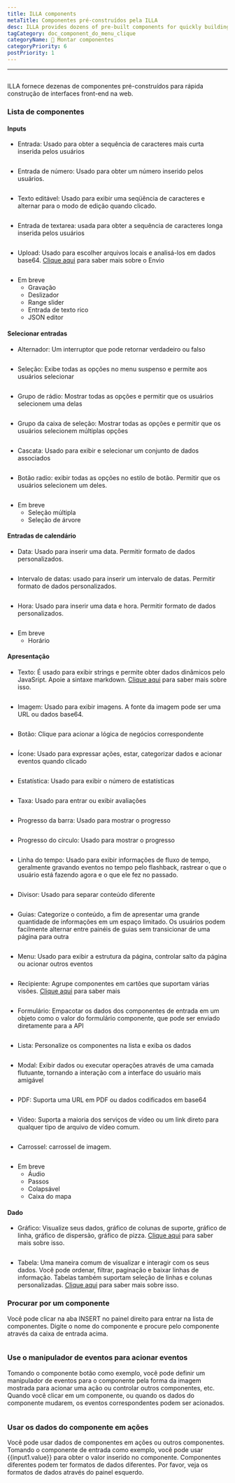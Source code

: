 ```yaml
---
title: ILLA components
metaTitle: Componentes pré-construídos pela ILLA
desc: ILLA provides dozens of pre-built components for quickly building web front-end interfaces
tagCategory: doc_component_do_menu_clique
categoryName: 🧬 Montar componentes
categoryPriority: 6
postPriority: 1
---
```


* * *

## <h2 hidden>ILLA components</h2>

ILLA fornece dezenas de componentes pré-construídos para rápida construção de interfaces front-end na web.

### Lista de componentes

#### Inputs

-   Entrada: Usado para obter a sequência de caracteres mais curta inserida pelos usuários

<img
  src='https://cdn.illacloud.com/official-website/img/docs/assemble/illa_components.png'
  alt=""
/>

-   Entrada de número: Usado para obter um número inserido pelos usuários.

<img
  src='https://cdn.illacloud.com/official-website/img/docs/assemble/illa_components(1).png'
  alt=""
/>

-   Texto editável: Usado para exibir uma seqüência de caracteres e alternar para o modo de edição quando clicado.

<img
  src='https://cdn.illacloud.com/official-website/img/docs/assemble/illa_components(2).png'
  alt=""
/>

-   Entrada de textarea: usada para obter a sequência de caracteres longa inserida pelos usuários

<img
  src='https://cdn.illacloud.com/official-website/img/docs/assemble/illa_components(3).png'
  alt=""
/>

-   Upload: Usado para escolher arquivos locais e analisá-los em dados base64. [Clique aqui]([https://www.illacloud.com/en-US/docs/upload](https://www.illacloud.com/en-US/docs/upload)) para saber mais sobre o Envio

<img
  src='https://cdn.illacloud.com/official-website/img/docs/assemble/illa_components(4).png'
  alt=""
/>

-   Em breve
    -   Gravação
    -   Deslizador
    -   Range slider
    -   Entrada de texto rico
    -   JSON editor

#### Selecionar entradas

-   Alternador: Um interruptor que pode retornar verdadeiro ou falso

<img
  src='https://cdn.illacloud.com/official-website/img/docs/assemble/illa_components(5).png'
  alt=""
/>

-   Seleção: Exibe todas as opções no menu suspenso e permite aos usuários selecionar

<img
  src='https://cdn.illacloud.com/official-website/img/docs/assemble/illa_components(6).png'
  alt=""
/>

-   Grupo de rádio: Mostrar todas as opções e permitir que os usuários selecionem uma delas

<img
  src='https://cdn.illacloud.com/official-website/img/docs/assemble/illa_components(7).png'
  alt=""
/>

-   Grupo da caixa de seleção: Mostrar todas as opções e permitir que os usuários selecionem múltiplas opções

<img
  src='https://cdn.illacloud.com/official-website/img/docs/assemble/illa_components(8).png'
  alt=""
/>

-   Cascata: Usado para exibir e selecionar um conjunto de dados associados

<img
  src='https://cdn.illacloud.com/official-website/img/docs/assemble/illa_components(9).png'
  alt=""
/>

-   Botão radio: exibir todas as opções no estilo de botão. Permitir que os usuários selecionem um deles.

<img
  src='https://cdn.illacloud.com/official-website/img/docs/assemble/illa_components(10).png'
  alt=""
/>

-   Em breve
    -   Seleção múltipla
    -   Seleção de árvore

#### Entradas de calendário

-   Data: Usado para inserir uma data. Permitir formato de dados personalizados.

<img
  src='https://cdn.illacloud.com/official-website/img/docs/assemble/illa_components(11).png'
  alt=""
/>

-   Intervalo de datas: usado para inserir um intervalo de datas. Permitir formato de dados personalizados.

<img
  src='https://cdn.illacloud.com/official-website/img/docs/assemble/illa_components(12).png'
  alt=""
/>

-   Hora: Usado para inserir uma data e hora. Permitir formato de dados personalizados.

<img
  src='https://cdn.illacloud.com/official-website/img/docs/assemble/illa_components(13).png'
  alt=""
/>

-   Em breve
    -   Horário

#### Apresentação

-   Texto: É usado para exibir strings e permite obter dados dinâmicos pelo JavaSript. Apoie a sintaxe markdown. [Clique aqui]([https://www.illacloud.com/en-US/docs/text](https://www.illacloud.com/en-US/docs/text)) para saber mais sobre isso.

<img
  src='https://cdn.illacloud.com/official-website/img/docs/assemble/illa_components(14).png'
  alt=""
/>

-   Imagem: Usado para exibir imagens. A fonte da imagem pode ser uma URL ou dados base64.

<img
  src='https://cdn.illacloud.com/official-website/img/docs/assemble/illa_components(15).png'
  alt=""
/>

-   Botão: Clique para acionar a lógica de negócios correspondente

<img
  src='https://cdn.illacloud.com/official-website/img/docs/assemble/illa_components(16).png'
  alt=""
/>

-   Ícone: Usado para expressar ações, estar, categorizar dados e acionar eventos quando clicado

<img
  src='https://cdn.illacloud.com/official-website/img/docs/assemble/illa_components(17).png'
  alt=""
/>

-   Estatística: Usado para exibir o número de estatísticas

<img
  src='https://cdn.illacloud.com/official-website/img/docs/assemble/illa_components(18).png'
  alt=""
/>

-   Taxa: Usado para entrar ou exibir avaliações

<img
  src='https://cdn.illacloud.com/official-website/img/docs/assemble/illa_components(19).png'
  alt=""
/>

-   Progresso da barra: Usado para mostrar o progresso

<img
  src='https://cdn.illacloud.com/official-website/img/docs/assemble/illa_components(20).png'
  alt=""
/>

-   Progresso do círculo: Usado para mostrar o progresso

<img
  src='https://cdn.illacloud.com/official-website/img/docs/assemble/illa_components(21).png'
  alt=""
/>

-   Linha do tempo: Usado para exibir informações de fluxo de tempo, geralmente gravando eventos no tempo pelo flashback, rastrear o que o usuário está fazendo agora e o que ele fez no passado.

<img
  src='https://cdn.illacloud.com/official-website/img/docs/assemble/illa_components(22).png'
  alt=""
/>

-   Divisor: Usado para separar conteúdo diferente

<img
  src='https://cdn.illacloud.com/official-website/img/docs/assemble/illa_components(23).png'
  alt=""
/>

-   Guias: Categorize o conteúdo, a fim de apresentar uma grande quantidade de informações em um espaço limitado. Os usuários podem facilmente alternar entre painéis de guias sem transicionar de uma página para outra

<img
  src='https://cdn.illacloud.com/official-website/img/docs/assemble/illa_components(24).png'
  alt=""
/>

-   Menu: Usado para exibir a estrutura da página, controlar salto da página ou acionar outros eventos

<img
  src='https://cdn.illacloud.com/official-website/img/docs/assemble/illa_components(25).png'
  alt=""
/>

-   Recipiente: Agrupe componentes em cartões que suportam várias visões. [Clique aqui]([https://www.illacloud.com/en-US/docs/container](https://www.illacloud.com/en-US/docs/container)) para saber mais

<img
  src='https://cdn.illacloud.com/official-website/img/docs/assemble/illa_components(26).png'
  alt=""
/>

-   Formulário: Empacotar os dados dos componentes de entrada em um objeto como o valor do formulário componente, que pode ser enviado diretamente para a API

<img
  src='https://cdn.illacloud.com/official-website/img/docs/assemble/illa_components(27).png'
  alt=""
/>

-   Lista: Personalize os componentes na lista e exiba os dados

<img
  src='https://cdn.illacloud.com/official-website/img/docs/assemble/illa_components(28).png'
  alt=""
/>

-   Modal: Exibir dados ou executar operações através de uma camada flutuante, tornando a interação com a interface do usuário mais amigável

<img
  src='https://cdn.illacloud.com/official-website/img/docs/assemble/illa_components(29).png'
  alt=""
/>

-   PDF: Suporta uma URL em PDF ou dados codificados em base64

<img
  src='https://cdn.illacloud.com/official-website/img/docs/assemble/illa_components(30).png'
  alt=""
/>

-   Vídeo: Suporta a maioria dos serviços de vídeo ou um link direto para qualquer tipo de arquivo de vídeo comum.

<img
  src='https://cdn.illacloud.com/official-website/img/docs/assemble/illa_components(31).png'
  alt=""
/>

-   Carrossel: carrossel de imagem.

<img
  src='https://cdn.illacloud.com/official-website/img/docs/assemble/illa_components(32).png'
  alt=""
/>

-   Em breve
    -   Áudio
    -   Passos
    -   Colapsável
    -   Caixa do mapa

#### Dado

-   Gráfico: Visualize seus dados, gráfico de colunas de suporte, gráfico de linha, gráfico de dispersão, gráfico de pizza. [Clique aqui]([https://www.illacloud.com/en-US/docs/chart](https://www.illacloud.com/en-US/docs/chart)) para saber mais sobre isso.

<img
  src='https://cdn.illacloud.com/official-website/img/docs/assemble/illa_components(33).png'
  alt=""
/>

-   Tabela: Uma maneira comum de visualizar e interagir com os seus dados. Você pode ordenar, filtrar, paginação e baixar linhas de informação. Tabelas também suportam seleção de linhas e colunas personalizadas. [Clique aqui]([https://www.illacloud.com/en-US/docs/table](https://www.illacloud.com/en-US/docs/table)) para saber mais sobre isso.

### Procurar por um componente

Você pode clicar na aba INSERT no painel direito para entrar na lista de componentes. Digite o nome do componente e procure pelo componente através da caixa de entrada acima.

<img
  src='https://cdn.illacloud.com/official-website/img/docs/assemble/illa_components(34).png'
  alt=""
/>

### Use o manipulador de eventos para acionar eventos

Tomando o componente botão como exemplo, você pode definir um manipulador de eventos para o componente pela forma da imagem mostrada para acionar uma ação ou controlar outros componentes, etc. Quando você clicar em um componente, ou quando os dados do componente mudarem, os eventos correspondentes podem ser acionados.

<img
  src='https://cdn.illacloud.com/official-website/img/docs/assemble/illa_components(35).png'
  alt=""
/>

### Usar os dados do componente em ações

Você pode usar dados de componentes em ações ou outros componentes. Tomando o componente de entrada como exemplo, você pode usar {{input1.value}} para obter o valor inserido no componente. Componentes diferentes podem ter formatos de dados diferentes. Por favor, veja os formatos de dados através do painel esquerdo.

<img
  src='https://cdn.illacloud.com/official-website/img/docs/assemble/illa_components(36).png'
  alt=""
/>

